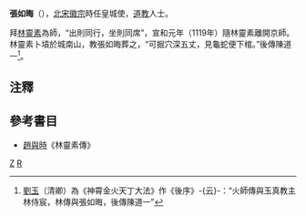 '''張如晦'''（{{bd|？||？||catIdx=Z張}}），[[北宋|北宋]][[宋徽宗|徽宗]]時任皇城使，[[道教|道教]]人士。

拜[[林靈素|林靈素]]為師，“出則同行，坐則同席”，宣和元年（1119年）隨林靈素離開京師。林靈素卜墳於城南山，教張如晦葬之，“可掘穴深五丈，見龜蛇便下棺。”後傳陳道一<ref>[[劉玉|劉玉]]（清卿）為《神霄金火天丁大法》作《後序》-{云}-：“火師傳與玉真教主林侍宸，林傳與張如晦，後傳陳道一”</ref>。

==注釋==
<div class="references-small">
<references />
</div>

==參考書目==
*[[趙與時|趙與時]]《林靈素傳》

[[Category:宋朝道教人物|Z]]
[[Category:张姓|R]]